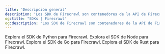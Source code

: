 ```yaml
---
title: 'Descripción general'
description: 'Los SDK de Firecrawl son contenedores de la API de Firecrawl que te ayudan a convertir sitios web a Markdown fácilmente.'
og:title: "SDKs | Firecrawl"
og:description: "Los SDK de Firecrawl son contenedores de la API de Firecrawl que te ayudan a convertir sitios web a Markdown fácilmente."
---
```


<CardGroup cols={2}>
  <Card title="Python SDK" icon="python" href="es/python">
    Explora el SDK de Python para Firecrawl.
  </Card>

  <Card title="Node SDK" icon="node" href="es/node">
    Explora el SDK de Node para Firecrawl.
  </Card>

  <Card title="Go SDK" icon="golang" href="es/go">
    Explora el SDK de Go para Firecrawl.
  </Card>

  <Card title="Rust SDK" icon="rust" href="es/rust">
    Explora el SDK de Rust para Firecrawl.
  </Card>
</CardGroup>